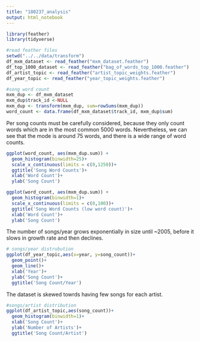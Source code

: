 ```yaml
---
title: "180237_analysis"
output: html_notebook
---
```


```r
library(feather)
library(tidyverse)

#read feather files
setwd("../../data/transform")
df_mxm_dataset <- read_feather("mxm_dataset.feather")
df_top_1000_dataset <- read_feather("bag_of_words_top_1000.feather")
df_artist_topic <- read_feather("artist_topic_weights.feather")
df_year_topic <- read_feather("year_topic_weights.feather")
```

```r
#song word count
mxm_dup <- df_mxm_dataset
mxm_dup$track_id <-NULL
mxm_dup <- transform(mxm_dup, sum=rowSums(mxm_dup))
word_count <- data.frame(df_mxm_dataset$track_id, mxm_dup$sum) 
```

Per song counts must be carefully considered, because they only count words which are in the most common 5000 words. Nevertheless, we can see that the mode is around 75 words, and there is a wide range of word counts.

```r
ggplot(word_count, aes(mxm_dup.sum)) +
  geom_histogram(binwidth=25)+
  scale_x_continuous(limits = c(0,1250))+
  ggtitle('Song Word Counts')+
  xlab('Word Count')+
  ylab('Song Count')
```

```r
ggplot(word_count, aes(mxm_dup.sum)) +
  geom_histogram(binwidth=1)+
  scale_x_continuous(limits = c(0,100))+
  ggtitle('Song Word Counts (low word count)')+
  xlab('Word Count')+
  ylab('Song Count')
```

The number of songs/year grows exponentially in size until ~2005, before it slows in growth rate and then declines.

```r
# songs/year distrubution
ggplot(df_year_topic,aes(x=year, y=song_count))+
  geom_point()+
  geom_line()+
  xlab('Year')+
  ylab('Song Count')+
  ggtitle('Song Count/Year')
```

The dataset is skewed towrds having few songs for each artist.
```r
#songs/artist distribution
ggplot(df_artist_topic,aes(song_count))+
  geom_histogram(binwidth=1)+
  xlab('Song Count')+
  ylab('Number of Artists')+
  ggtitle('Song Count/Artist')


```
